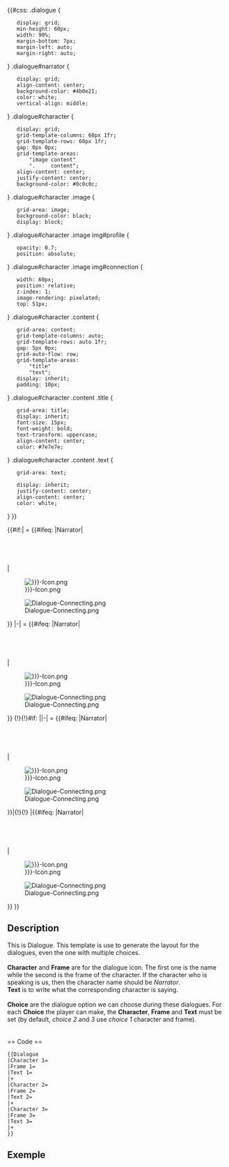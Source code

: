 <includeonly>
{{#css:
.dialogue {
    display: grid;
    min-height: 60px;
    width: 90%;
    margin-bottom: 7px;
    margin-left: auto;
    margin-right: auto;
}
.dialogue#narrator {
    display: grid;
    align-content: center;
    background-color: #4b0e21;
    color: white;
    vertical-align: middle;
}
.dialogue#character {
    display: grid;
    grid-template-columns: 60px 1fr;
    grid-template-rows: 60px 1fr;
    gap: 0px 0px;
    grid-template-areas:
        "image content"
        ".     content";
    align-content: center;
    justify-content: center;
    background-color: #0c0c0c;
}
.dialogue#character .image {
    grid-area: image;
    background-color: black;
    display: block;
}
.dialogue#character .image img#profile {
    opacity: 0.7;
    position: absolute;
}
.dialogue#character .image img#connection {
    width: 60px;
    position: relative;
    z-index: 1;
    image-rendering: pixelated;
    top: 51px;
}
.dialogue#character .content {
    grid-area: content;
    grid-template-columns: auto;
    grid-template-rows: auto 1fr;
    gap: 5px 0px;
    grid-auto-flow: row;
    grid-template-areas:
        "title"
        "text";
    display: inherit;
    padding: 10px;
}
.dialogue#character .content .title {
    grid-area: title;
    display: inherit;
    font-size: 15px;
    font-weight: bold;
    text-transform: uppercase;
    align-content: center;
    color: #7e7e7e;
}
.dialogue#character .content .text {
    grid-area: text;

    display: inherit;
    justify-content: center;
    align-content: center;
    color: white;
}
}}

{{#if:{{{Choice 2|}}}|<tabber>
{{{Choice 1|}}}=
{{#ifeq: {{{Character 1}}}|Narrator|<div class="dialogue" id="narrator">
<div style="padding: 15px">{{{Text 1|Empty Head}}}</div>
</div>
|<div class="dialogue" id="character">
<div class="image">
<div id="profile">[[File:Dialogue-{{{Frame 1|}}}-Icon.png]]</div>
<div id="connection">[[File:Dialogue-Connecting.png]]</div>
</div>
<div class="content">
<div class="title">{{{Character 1}}}</div>
<div class="text">{{{Text 1|Empty Head}}}</div>
</div></div>}}
|-|
{{{Choice 2|}}}=
{{#ifeq: {{{Character 2|}}}|Narrator|<div class="dialogue" id="narrator">
<div style="padding: 15px">{{{Text 2|Empty Head}}}</div>
</div>
|<div class="dialogue" id="character">
<div class="image">
<div id="profile">[[File:Dialogue-{{{Frame 2|}}}-Icon.png]]</div>
<div id="connection">[[File:Dialogue-Connecting.png]]</div>
</div>
<div class="content"><div class="title">{{{Character 2|}}}</div>
<div class="text">{{{Text 2|Empty Head}}}</div></div></div>}}
{!}{!}#if: {{{Choice 3|}}}||-|
{{{Choice 3|}}}=
{{#ifeq: {{{Character 3|}}}|Narrator|<div class="dialogue" id="narrator">
<div style="padding: 15px">{{{Text 3|Empty Head}}}</div>
</div>
|<div class="dialogue" id="character">
<div class="image">
<div id="profile">[[File:Dialogue-{{{Frame 3|}}}-Icon.png]]</div>
<div id="connection">[[File:Dialogue-Connecting.png]]</div>
</div>
<div class="content">
<div class="title">{{{Character 3|}}}</div>
<div class="text">{{{Text 3|Empty Head}}}</div>
</div></div>}}|{!}{!}
</tabber>
|{{#ifeq: {{{Character 1}}}|Narrator|<div class="dialogue" id="narrator">
<div style="padding: 15px">{{{Text 1|Empty Head}}}</div>
</div>
|<div class="dialogue" id="character">
<div class="image">
<div id="profile">[[File:Dialogue-{{{Frame 1|}}}-Icon.png]]</div>
<div id="connection">[[File:Dialogue-Connecting.png]]</div>
</div>
<div class="content">
<div class="title">{{{Character 1|}}}</div>
<div class="text">{{{Text 1|Empty Head}}}</div>
</div></div>}}
}}
</includeonly>

<noinclude>
== Description ==
This is Dialogue. This template is use to generate the layout for the dialogues, even the one with multiple choices. <br />
<br />
'''Character''' and '''Frame''' are for the dialogue icon. The first one is the name while the second is the frame of the character. If the character who is speaking is us, then the character name should be ''Narrator''.<br />
'''Text''' is to write what the corresponding character is saying.<br />
<br />
'''Choice''' are the dialogue option we can choose during these dialogues. For each '''Choice''' the player can make, the '''Character''', '''Frame''' and '''Text''' must be set (by default, ''choice 2'' and ''3'' use ''choice 1'' character and frame).<br />  
<br />

<br />
== Code ==
<pre>
{{Dialogue
|Character 1= 
|Frame 1= 
|Text 1=
|+
|Character 2= 
|Frame 2= 
|Text 2=
|+
|Character 3= 
|Frame 3= 
|Text 3=
|+
}}
</pre>
== Exemple ==
{{Dialogue
|Character 1=Narrator
|Frame 1=
|Text 1=I hope it works
}}
{{Dialogue
|Character 1=Lucia
|Frame 1=Lotus
|Text 1=I will fight Alpha and I'm gonna win !
}}
</noinclude>

<!--
    Character's Line
<div class="dialogue" id="character">
    <div class="image">
        <img id="profile">[[File:Dialogue-{{{Frame 1}}}-Icon.png]]</img>
        <img id="connection">[[File:Dialogue-Connection.png]]</img>
    </div>
    <div class="content">
        <div class="title">{{{Character 1|Narrator}}}</div>
        <div class="text">{{{Text 1|Empty Head}}}</div>
    </div>
</div>

    Commander's Line
<div class="dialogue" id=Narrator>
    <div style="padding: 15px"></div>
</div>
-->